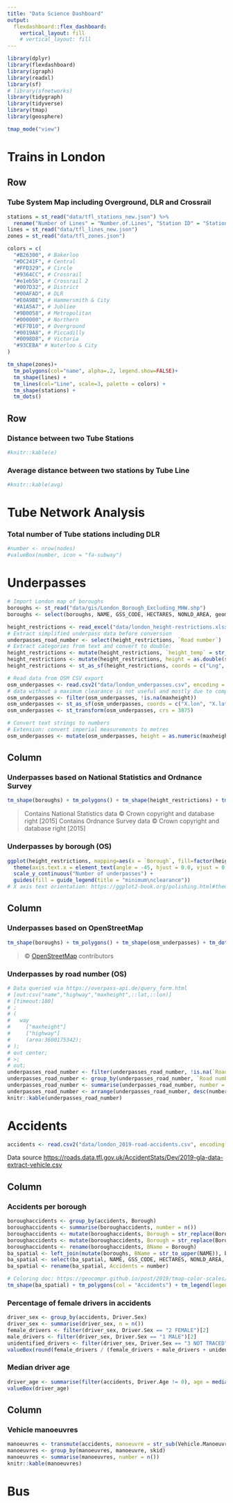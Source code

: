 ---
title: "Data Science Dashboard"
output: 
  flexdashboard::flex_dashboard:
    vertical_layout: fill
    # vertical_layout: fill
---

```{r setup, include=FALSE}
library(dplyr)
library(flexdashboard)
library(igraph)
library(readxl)
library(sf)
# library(sfnetworks)
library(tidygraph)
library(tidyverse)
library(tmap)
library(geosphere)

tmap_mode("view")
```

Trains in London
=====================================

Row
-------------------------------------
### Tube System Map including Overground, DLR and Crossrail

```{r, fig.width=10, fig.height=7}
stations = st_read("data/tfl_stations_new.json") %>%
  rename("Number of Lines" = "Number.of.Lines", "Station ID" = "Station.ID", "Line(s)" = "Lines")
lines = st_read("data/tfl_lines_new.json")
zones = st_read("data/tfl_zones.json")

colors = c(
  "#B26300", # Bakerloo
  "#DC241F", # Central
  "#FFD329", # Circle
  "#9364CC", # Crossrail
  "#e1eb5b", # Crossrail 2
  "#007D32", # District
  "#00AFAD", # DLR
  "#E0A9BE", # Hammersmith & City
  "#A1A5A7", # Jubliee
  "#9B0058", # Metropolitan
  "#000000", # Northern
  "#EF7B10", # Overground
  "#0019A8", # Piccadilly
  "#0098D8", # Victoria
  "#93CEBA" # Waterloo & City
)

tm_shape(zones)+
  tm_polygons(col="name", alpha=.2, legend.show=FALSE)+
  tm_shape(lines) +
  tm_lines(col="Line", scale=3, palette = colors) +
  tm_shape(stations) +
  tm_dots() 
```
Row
-------------------------------------
### Distance between two Tube Stations

```{r}
#knitr::kable(e)
```

### Average distance between two stations by Tube Line
```{r}
#knitr::kable(avg)
```

Tube Network Analysis
===============

### Total number of Tube stations including DLR

```{r}
#number <- nrow(nodes)
#valueBox(number, icon = "fa-subway")
```

Underpasses
================

```{r, include=FALSE}
# Import London map of boroughs
boroughs <- st_read("data/gis/London_Borough_Excluding_MHW.shp")
boroughs <- select(boroughs, NAME, GSS_CODE, HECTARES, NONLD_AREA, geometry)

height_restrictions <- read_excel("data/london_height-restrictions.xlsx")
# Extract simplified underpass data before conversion
underpasses_road_number <- select(height_restrictions, `Road number`)
# Extract categories from text and convert to double:
height_restrictions <- mutate(height_restrictions, `height_temp` = str_replace_all(`Height restriction (m)`, c("Between " = "", "Up to 3.0" = "0")))
height_restrictions <- mutate(height_restrictions, height = as.double(str_sub(`height_temp`, 1, 3)))
height_restrictions <- st_as_sf(height_restrictions, coords = c("Lng", "Lat"), crs = 4326) 

# Read data from OSM CSV export
osm_underpasses <- read.csv2("data/london_underpasses.csv", encoding = "UTF-8", sep = "\t", na.strings = c(""))
# data without a maximum clearance is not useful and mostly due to complex geometries
osm_underpasses <- filter(osm_underpasses, !is.na(maxheight))
osm_underpasses <- st_as_sf(osm_underpasses, coords = c("X.lon", "X.lat"), crs = 4236)
osm_underpasses <- st_transform(osm_underpasses, crs = 3875)

# Convert text strings to numbers
# Extension: convert imperial measurements to metres
osm_underpasses <- mutate(osm_underpasses, height = as.numeric(maxheight))
```

Column {data-width=350}
-----------------------------------------------------------------------

### Underpasses based on National Statistics and Ordnance Survey

```{r}
tm_shape(boroughs) + tm_polygons() + tm_shape(height_restrictions) + tm_dots(col = "height")
```

> Contains National Statistics data © Crown copyright and database right [2015]
> Contains Ordnance Survey data © Crown copyright and database right [2015]

### Underpasses by borough (OS)

```{r}
ggplot(height_restrictions, mapping=aes(x = `Borough`, fill=factor(height))) + geom_bar() +
  theme(axis.text.x = element_text(angle = -45, hjust = 0.0, vjust = 0.2)) +
  scale_y_continuous("Number of underpasses") +
  guides(fill = guide_legend(title = "minimum\nclearance"))
# X axis text orientation: https://ggplot2-book.org/polishing.html#theme-axis
```

Column {data-width=350}
-----------------------------------------------------------------------

### Underpasses based on OpenStreetMap

```{r}
tm_shape(boroughs) + tm_polygons() + tm_shape(osm_underpasses) + tm_dots(col = "height")
```

> © [OpenStreetMap](https://osm.org/copyright) contributors

### Underpasses by road number (OS)

```{r}
# Data queried via https://overpass-api.de/query_form.html
# [out:csv("name","highway","maxheight",::lat,::lon)]
# [timeout:180]
# ;
# (
#   way
#     ["maxheight"]
#     ["highway"]
#     (area:3600175342);
# );
# out center;
# >;
# out;
underpasses_road_number <- filter(underpasses_road_number, !is.na(`Road number`))
underpasses_road_number <- group_by(underpasses_road_number, `Road number`)
underpasses_road_number <- summarise(underpasses_road_number, number = n())
underpasses_road_number <- arrange(underpasses_road_number, desc(number))
knitr::kable(underpasses_road_number)
```

Accidents
==========
```{r, include = FALSE}
accidents <- read.csv2("data/london_2019-road-accidents.csv", encoding = "UTF-8", sep = ",")
```

Data source <https://roads.data.tfl.gov.uk/AccidentStats/Dev/2019-gla-data-extract-vehicle.csv>

Column {data-width=350}
-------------------------------------------------------------------------------------------

### Accidents per borough
```{r}
boroughaccidents <- group_by(accidents, Borough)
boroughaccidents <- summarise(boroughaccidents, number = n())
boroughaccidents <- mutate(boroughaccidents, Borough = str_replace(Borough, "-UPON-THAMES", " UPON THAMES"))
boroughaccidents <- mutate(boroughaccidents, Borough = str_replace(Borough, " & ", " AND "))
boroughaccidents <- rename(boroughaccidents, BName = Borough)
ba_spatial <- left_join(mutate(boroughs, BName = str_to_upper(NAME)), boroughaccidents)
ba_spatial <- select(ba_spatial, NAME, GSS_CODE, HECTARES, NONLD_AREA, number, geometry)
ba_spatial <- rename(ba_spatial, Accidents = number)

# Coloring doc: https://geocompr.github.io/post/2019/tmap-color-scales/#pretty
tm_shape(ba_spatial) + tm_polygons(col = "Accidents") + tm_legend(legend.outside = TRUE)
```

### Percentage of female drivers in accidents
```{r, size=200}
driver_sex <- group_by(accidents, Driver.Sex)
driver_sex <- summarise(driver_sex, n = n())
female_drivers <- filter(driver_sex, Driver.Sex == "2 FEMALE")[2]
male_drivers <- filter(driver_sex, Driver.Sex == "1 MALE")[2]
unidentified_drivers <- filter(driver_sex, Driver.Sex == "3 NOT TRACED")[2]
valueBox(round(female_drivers / (female_drivers + male_drivers + unidentified_drivers) * 100, digits = 0), icon = "fa-female")
```

### Median driver age
```{r}
driver_age <- summarise(filter(accidents, Driver.Age != 0), age = median(Driver.Age))
valueBox(driver_age)
```


Column {data-width=350}
-------------------------------------------------------------------------------------------

### Vehicle manoeuvres
```{r}
manoeuvres <- transmute(accidents, manoeuvre = str_sub(Vehicle.Manoeuvres, 4), skid = str_sub(Vehicle.Skidding, 3))
manoeuvres <- group_by(manoeuvres, manoeuvre, skid)
manoeuvres <- summarise(manoeuvres, number = n())
knitr::kable(manoeuvres)
```

Bus
=====================================